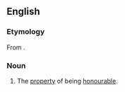==English==

===Etymology===
From {{suffix|en|honorable|ness}}.

===Noun===
{{en-noun|-}}

# The [[property]] of being [[honorable|honourable]].
#: {{synonyms|en|q1=chiefly humorous, obsolete, rare|honorificabilitudinitatibus|q2=humorous, rare|honorificabilitudinity}}